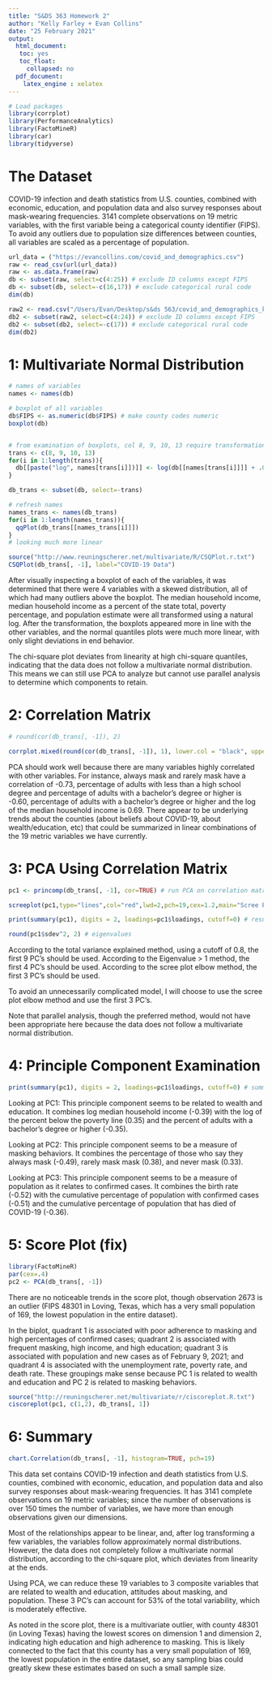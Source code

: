 ```yaml
---
title: "S&DS 363 Homework 2"
author: "Kelly Farley + Evan Collins"
date: "25 February 2021"
output:
  html_document:
   toc: yes
   toc_float:
     collapsed: no
  pdf_document:
    latex_engine : xelatex
---
```


```r
# Load packages
library(corrplot)
library(PerformanceAnalytics)
library(FactoMineR)
library(car)
library(tidyverse)
```

# The Dataset

COVID-19 infection and death statistics from U.S. counties, combined with economic, education, and population data and also survey responses about mask-wearing frequencies. 3141 complete observations on 19 metric variables, with the first variable being a categorical county identifier (FIPS). To avoid any outliers due to population size differences between counties, all variables are scaled as a percentage of population.

```r
url_data = ("https://evancollins.com/covid_and_demographics.csv")
raw <- read_csv(url(url_data))
raw <- as.data.frame(raw)
db <- subset(raw, select=c(4:25)) # exclude ID columns except FIPS
db <- subset(db, select=-c(16,17)) # exclude categorical rural code
dim(db)

raw2 <- read.csv("/Users/Evan/Desktop/s&ds 563/covid_and_demographics_kelly.csv")
db2 <- subset(raw2, select=c(4:24)) # exclude ID columns except FIPS
db2 <- subset(db2, select=-c(17)) # exclude categorical rural code
dim(db2)
```

# 1: Multivariate Normal Distribution

```r
# names of variables
names <- names(db)

# boxplot of all variables
db$FIPS <- as.numeric(db$FIPS) # make county codes numeric
boxplot(db)


# from examination of boxplots, col 8, 9, 10, 13 require transformation
trans <- c(8, 9, 10, 13)
for(i in 1:length(trans)){
  db[[paste("log", names[trans[i]])]] <- log(db[[names[trans[i]]]] + .01)
}

db_trans <- subset(db, select=-trans)

# refresh names
names_trans <- names(db_trans)
for(i in 1:length(names_trans)){
  qqPlot(db_trans[[names_trans[i]]])
}
# looking much more linear
```

```r
source("http://www.reuningscherer.net/multivariate/R/CSQPlot.r.txt")
CSQPlot(db_trans[, -1], label="COVID-19 Data")
```

After visually inspecting a boxplot of each of the variables, it was determined that there were 4 variables with a skewed distribution, all of which had many outliers above the boxplot. The median household income, median household income as a percent of the state total, poverty percentage, and population estimate were all transformed using a natural log. After the transformation, the boxplots appeared more in line with the other variables, and the normal quantiles plots were much more linear, with only slight deviations in end behavior.

The chi-square plot deviates from linearity at high chi-square quantiles, indicating that the data does not follow a multivariate normal distribution. This means we can still use PCA to analyze but cannot use parallel analysis to determine which components to retain.


# 2: Correlation Matrix

```r
# round(cor(db_trans[, -1]), 2)

corrplot.mixed(round(cor(db_trans[, -1]), 1), lower.col = "black", upper = "ellipse", tl.col = "black", number.cex = .3, order = "hclust", tl.pos = "lt", tl.cex = .25)
```

PCA should work well because there are many variables highly correlated with other variables. For instance, always mask and rarely mask have a correlation of -0.73, percentage of adults with less than a high school degree and percentage of adults with a bachelor’s degree or higher is -0.60, percentage of adults with a bachelor’s degree or higher and the log of the median household income is 0.69. There appear to be underlying trends about the counties (about beliefs about COVID-19, about wealth/education, etc) that could be summarized in linear combinations of the 19 metric variables we have currently.

# 3: PCA Using Correlation Matrix

```r
pc1 <- princomp(db_trans[, -1], cor=TRUE) # run PCA on correlation matrix

screeplot(pc1,type="lines",col="red",lwd=2,pch=19,cex=1.2,main="Scree Plot of Transformed COVID-19 Data") # screeplot
```

```r
print(summary(pc1), digits = 2, loadings=pc1$loadings, cutoff=0) # results

round(pc1$sdev^2, 2) # eigenvalues
```

According to the total variance explained method, using a cutoff of 0.8, the first 9 PC's should be used. According to the Eigenvalue > 1 method, the first 4 PC's should be used. According to the scree plot elbow method, the first 3 PC's should be used.

To avoid an unnecessarily complicated model, I will choose to use the scree plot elbow method and use the first 3 PC's.

Note that parallel analysis, though the preferred method, would not have been appropriate here because the data does not follow a multivariate normal distribution.

# 4: Principle Component Examination

```r
print(summary(pc1), digits = 2, loadings=pc1$loadings, cutoff=0) # summary
```

Looking at PC1: This principle component seems to be related to wealth and education. It combines log median household income (-0.39) with the log of the percent below the poverty line (0.35) and the percent of adults with a bachelor's degree or higher (-0.35).

Looking at PC2: This principle component seems to be a measure of masking behaviors. It combines the percentage of those who say they always mask (-0.49), rarely mask mask (0.38), and never mask (0.33).

Looking at PC3: This principle component seems to be a measure of population as it relates to confirmed cases. It combines the birth rate (-0.52) with the cumulative percentage of population with confirmed cases (-0.51) and the cumulative percentage of population that has died of COVID-19 (-0.36).

# 5: Score Plot (fix)

```r
library(FactoMineR)
par(cex=.4)
pc2 <- PCA(db_trans[, -1])
```

There are no noticeable trends in the score plot, though observation 2673 is an outlier (FIPS 48301 in Loving, Texas, which has a very small population of 169, the lowest population in the entire dataset).

In the biplot, quadrant 1 is associated with poor adherence to masking and high percentages of confirmed cases; quadrant 2 is associated with frequent masking, high income, and high education; quadrant 3 is associated with population and new cases as of February 9, 2021; and quadrant 4 is associated with the unemployment rate, poverty rate, and death rate. These groupings make sense because PC 1 is related to wealth and education and PC 2 is related to masking behaviors.

```r
source("http://reuningscherer.net/multivariate/r/ciscoreplot.R.txt")
ciscoreplot(pc1, c(1,2), db_trans[, 1])
```

# 6: Summary

```r
chart.Correlation(db_trans[, -1], histogram=TRUE, pch=19)
```

This data set contains COVID-19 infection and death statistics from U.S. counties, combined with economic, education, and population data and also survey responses about mask-wearing frequencies. It has 3141 complete observations on 19 metric variables; since the number of observations is over 150 times the number of variables, we have more than enough observations given our dimensions.

Most of the relationships appear to be linear, and, after log transforming a few variables, the variables follow approximately normal distributions. However, the data does not completely follow a multivariate normal distribution, according to the chi-square plot, which deviates from linearity at the ends.

Using PCA, we can reduce these 19 variables to 3 composite variables that are related to wealth and education, attitudes about masking, and population. These 3 PC's can account for 53% of the total variability, which is moderately effective.

As noted in the score plot, there is a multivariate outlier, with county 48301 (in Loving Texas) having the lowest scores on dimension 1 and dimension 2, indicating high education and high adherence to masking. This is likely connected to the fact that this county has a very small population of 169, the lowest population in the entire dataset, so any sampling bias could greatly skew these estimates based on such a small sample size.
